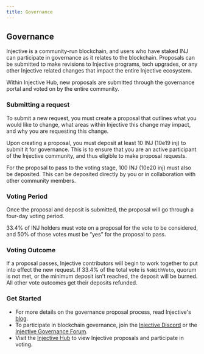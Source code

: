 ```yaml
---
title: Governance
---
```


## Governance

Injective is a community-run blockchain, and users who have staked INJ can participate in governance as it relates to the blockchain. Proposals can be submitted to make revisions to Injective programs, tech upgrades, or any other Injective related changes that impact the entire Injective ecosystem.

Within Injective Hub, new proposals are submitted through the governance portal and voted on by the entire community.

### Submitting a request

To submit a new request, you must create a proposal that outlines what you would like to change, what areas within Injective this change may impact, and why you are requesting this change.

Upon creating a proposal, you must deposit at least 10 INJ (10e19 inj) to submit it for governance. This is to ensure that you are an active participant of the Injective community, and thus eligible to make proposal requests.

For the proposal to pass to the voting stage, 100 INJ (10e20 inj) must also be deposited. This can be deposited directly by you or in collaboration with other community members.

### Voting Period

Once the proposal and deposit is submitted, the proposal will go through a four-day voting period.

33.4% of INJ holders must vote on a proposal for the vote to be considered, and 50% of those votes must be “yes” for the proposal to pass.

### Voting Outcome

If a proposal passes, Injective contributors will begin to work together to put into effect the new request. If 33.4% of the total vote is `NoWithVeto`, quorum is not met, or the minimum deposit isn't reached, the deposit will be burned. All other vote outcomes get their deposits refunded.

### Get Started

* For more details on the governance proposal process, read Injective's [blog](https://injective.com/blog/injective-governance-proposal-procedure/).
* To participate in blockchain governance, join the [Injective Discord](https://discord.com/invite/NK4qdbv) or the [Injective Governance Forum](https://gov.injective.network).
* Visit the [Injective Hub](https://injhub.com/governance) to view Injective proposals and participate in voting.
